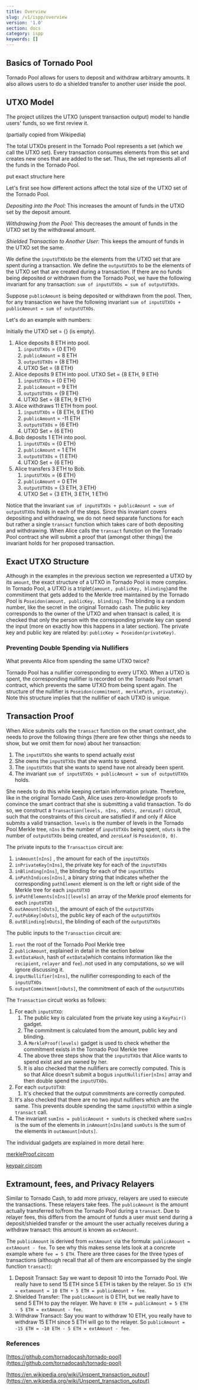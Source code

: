 ```yaml
---
title: Overview
slug: /v1/ispp/overview
version: '1.0'
section: docs
category: ispp
keywords: []
---
```


## Basics of Tornado Pool

Tornado Pool allows for users to deposit and withdraw arbitrary amounts. It also allows users to do a shielded transfer to another user inside the pool.

## UTXO Model

The project utilizes the UTXO (unspent transaction output) model to handle users' funds, so we first review it.

(partially copied from Wikipedia)

The total UTXOs present in the Tornado Pool represents a set (which we call the UTXO set). Every transaction consumes elements from this set and creates new ones that are added to the set. Thus, the set represents all of the funds in the Tornado Pool.

put exact structure here

Let's first see how different actions affect the total size of the UTXO set of the Tornado Pool.

_Depositing into the Pool:_ This increases the amount of funds in the UTXO set by the deposit amount.

_Withdrawing from the Pool:_ This decreases the amount of funds in the UTXO set by the withdrawal amount.

_Shielded Transaction to Another User:_ This keeps the amount of funds in the UTXO set the same.

We define the `inputUTXOs`to be the elements from the UTXO set that are spent during a transaction. We define the `outputUTXOs` to be the elements of the UTXO set that are created during a transaction. If there are no funds being deposited or withdrawn from the Tornado Pool, we have the following invariant for any transaction: `sum of inputUTXOs = sum of outputUTXOs`.

Suppose `publicAmount` is being deposited or withdrawn from the pool. Then, for any transaction we have the following invariant `sum of inputUTXOs + publicAmount = sum of outputUTXOs`.

Let's do an example with numbers:

Initially the UTXO set = {} (is empty).

1. Alice deposits 8 ETH into pool.
   1. `inputUTXOs` = {0 ETH}
   2. `publicAmount` = 8 ETH
   3. `outputUTXOs` = {8 ETH}
   4. UTXO Set = {8 ETH}
2. Alice deposits 9 ETH into pool. UTXO Set = {8 ETH, 9 ETH}
   1. `inputUTXOs` = {0 ETH}
   2. `publicAmount` = 9 ETH
   3. `outputUTXOs` = {9 ETH}
   4. UTXO Set = {8 ETH, 9 ETH}
3. Alice withdraws 11 ETH from pool.
   1. `inputUTXOs` = {8 ETH, 9 ETH}
   2. `publicAmount` = -11 ETH
   3. `outputUTXOs` = {6 ETH}
   4. UTXO Set = {6 ETH}
4. Bob deposits 1 ETH into pool.
   1. `inputUTXOs` = {0 ETH}
   2. `publicAmount` = 1 ETH
   3. `outputUTXOs` = {1 ETH}
   4. UTXO Set = {6 ETH}
5. Alice transfers 3 ETH to Bob.
   1. `inputUTXOs` = {6 ETH}
   2. `publicAmount` = 0 ETH
   3. `outputUTXOs` = {3 ETH, 3 ETH}
   4. UTXO Set = {3 ETH, 3 ETH, 1 ETH}

Notice that the invariant `sum of inputUTXOs + publicAmount = sum of outputUTXOs` holds in each of the steps. Since this invariant covers depositing and withdrawing, we do not need separate functions for each but rather a single `transact` function which takes care of both depositing and withdrawing. When Alice calls the `transact` function on the Tornado Pool contract she will submit a proof that (amongst other things) the invariant holds for her proposed transaction.

## Exact UTXO Structure

Although in the examples in the previous section we represented a UTXO by its `amount`, the exact structure of a UTXO in Tornado Pool is more complex. In Tornado Pool, a UTXO is a triplet`{amount, publicKey, blinding}`and the commitiment that gets added to the Merkle tree maintained by the Tornado Pool is `Poseidon(amount, publicKey, blinding)`. The blinding is a random number, like the secret in the original Tornado cash. The public key corresponds to the owner of the UTXO and when transact is called, it is checked that only the person with the corresponding private key can spend the input (more on exactly how this happens in a later section). The private key and public key are related by: `publicKey = Poseidon(privateKey)`.

### Preventing Double Spending via Nullifiers

What prevents Alice from spending the same UTXO twice?

Tornado Pool has a nullifier corresponding to every UTXO. When a UTXO is spent, the corresponding nullifier is recorded on the Tornado Pool smart contract, which prevents the same UTXO from being spent again. The structure of the nullifier is `Poseidon(commitment, merklePath, privateKey)`. Note this structure implies that the nullifier of each UTXO is unique.

## Transaction Proof

When Alice submits calls the `transact` function on the smart contract, she needs to prove the following things (there are few other things she needs to show, but we omit them for now) about her transaction:

1. The `inputUTXOs` she wants to spend actually exist
2. She owns the `inputUTXOs` that she wants to spend.
3. The `inputUTXOs` that she wants to spend have not already been spent.
4. The invariant `sum of inputUTXOs + publicAmount = sum of outputUTXOs` holds.

She needs to do this while keeping certain information private. Therefore, like in the original Tornado Cash, Alice uses zero-knowledge proofs to convince the smart contract that she is submitting a valid transaction. To do so, we construct a `Transaction(levels, nIns, nOuts, zeroLeaf)` circuit, such that the constraints of this circuit are satisfied if and only if Alice submits a valid transaction. `levels` is the number of levels in the Tornado Pool Merkle tree, `nIns` is the number of `inputUTXOs` being spent, `nOuts` is the number of `outputUTXOs` being created, and `zeroLeaf` is `Poseidon(0, 0)`.

The private inputs to the `Transaction` circuit are:

1. `inAmount[nIns]` , the amount for each of the `inputUTXOs`
2. `inPrivateKey[nIns]`, the private key for each of the `inputUTXOs`
3. `inBlinding[nIns]`, the blinding for each of the `inputUTXOs`
4. `inPathIndices[nIns]`, a binary string that indicates whether the corresponding `pathElement` element is on the left or right side of the Merkle tree for each `inputUTXO`
5. `inPathElements[nIns][levels]` an array of the Merkle proof elements for each `inputUTXO`
6. `outAmount[nOuts]`, the amount of each of the `outputUTXOs`
7. `outPubKey[nOuts]`, the public key of each of the `outputUTXOs`
8. `outBlinding[nOuts]`, the blinding of each of the `outputUTXOs`

The public inputs to the `Transaction` circuit are:

1. `root` the root of the Tornado Pool Merkle tree
2. `publicAmount`, explained in detail in the section below
3. `extDataHash`, hash of `extData`(which contains information like the `recipient`, `relayer` and `fee`)..not used in any computations, so we will ignore discussing it.
4. `inputNullifier[nIns]`, the nullifier corresponding to each of the `inputUTXOs`
5. `outputCommitment[nOuts]`, the commitment of each of the `outputUTXOs`

The `Transaction` circuit works as follows:

1. For each `inputUTXO`:
   1. The public key is calculated from the private key using a `KeyPair()` gadget.
   2. The commitment is calculated from the amount, public key and blinding.
   3. A `MerkleProof(levels)` gadget is used to check whether the commitment exists in the Tornado Pool Merkle tree
   4. The above three steps show that the `inputUTXOs` that Alice wants to spend exist and are owned by her.
   5. It is also checked that the nullifiers are correctly computed. This is so that Alice doesn't submit a bogus `inputNullifier[nIns]` array and then double spend the `inputUTXOs`.
2. For each `outputUTXO`:
   1. It's checked that the output commitments are correctly computed.
3. It's also checked that there are no two input nullifiers which are the same. This prevents double spending the same `inputUTXO` within a single `transact` call.
4. The invariant `sumIns = publicAmount + sumOuts` is checked where `sumIns` is the sum of the elements in `inAmount[nIns]`and `sumOuts` is the sum of the elements in `outAmount[nOuts]`.

The individual gadgets are explained in more detail here:

[merkleProof.circom](./circuits/merkleProof.md)

[keypair.circom](./circuits/keypair.md)

## Extramount, fees, and Privacy Relayers

Similar to Tornado Cash, to add more privacy, relayers are used to execute the transactions. These relayers take fees. The `publicAmount` is the amount actually transferred to/from the Tornado Pool during a `transact`. Due to relayer fees, this differs from the amount of funds a user must send during a deposit/shielded transfer or the amount the user actually receives during a withdraw transact: this amount is known as `extAmount`.

The `publicAmount` is derived from `extAmount` via the formula: `publicAmount = extAmount - fee`. To see why this makes sense lets look at a concrete example where `fee = 5 ETH`. There are three cases for the three types of transactions (although recall that all of them are encompassed by the single function `transact`):

1. Deposit Transact: Say we want to deposit 10 into the Tornado Pool. We really have to send 15 ETH since 5 ETH is taken by the relayer. So `15 ETH = extamount = 10 ETH + 5 ETH = publicAmount + fee`.
2. Shielded Transfer: The `publicAmount` is 0 ETH, but we really have to send 5 ETH to pay the relayer. We have: `0 ETH = publicAmount = 5 ETH - 5 ETH = extAmount - fee`.
3. Withdraw Transact: Say you want to withdraw 10 ETH, you really have to withdraw 15 ETH since 5 ETH will go to the relayer. So `publicAmount = -15 ETH = -10 ETH - 5 ETH = extAmount - fee`.

### References

[https://github.com/tornadocash/tornado-pool](https://github.com/tornadocash/tornado-pool)

[https://en.wikipedia.org/wiki/Unspent_transaction_output](https://en.wikipedia.org/wiki/Unspent_transaction_output)
